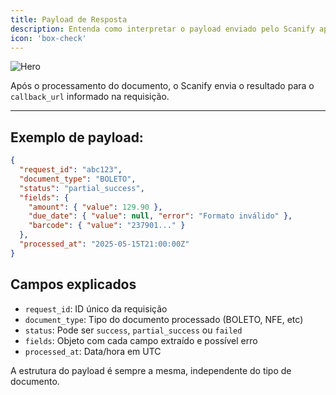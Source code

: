 ```yaml
---
title: Payload de Resposta
description: Entenda como interpretar o payload enviado pelo Scanify após o processamento de um documento
icon: 'box-check'
---
```


<img
  className="block"
  src="/images/hero.svg"
  alt="Hero"
/>

Após o processamento do documento, o Scanify envia o resultado para o `callback_url` informado na requisição.

---

## Exemplo de payload:

```json
{
  "request_id": "abc123",
  "document_type": "BOLETO",
  "status": "partial_success",
  "fields": {
    "amount": { "value": 129.90 },
    "due_date": { "value": null, "error": "Formato inválido" },
    "barcode": { "value": "237901..." }
  },
  "processed_at": "2025-05-15T21:00:00Z"
}
```

## Campos explicados

- `request_id`: ID único da requisição
- `document_type`: Tipo do documento processado (BOLETO, NFE, etc)
- `status`: Pode ser `success`, `partial_success` ou `failed`
- `fields`: Objeto com cada campo extraído e possível erro
- `processed_at`: Data/hora em UTC

<Info> 
  A estrutura do payload é sempre a mesma, independente do tipo de documento. 
</Info> 
